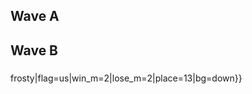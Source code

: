 {{DISPLAYTITLE:Noods Noods Noods: Melee Edition ''Melee'' Singles Pools}}{{SetGame|melee}}
{{tabs static
|name1=Overview
|link1=Noods Noods Noods/Melee Edition/Melee
|name2=Singles Pools
|link2=Noods Noods Noods/Melee Edition/Melee/Singles Pools
|name3=Singles Bracket
|link3=Noods Noods Noods/Melee Edition/Melee/Singles Bracket
|This=2
}}
==Wave A==
{{Box|start|padding=4em}}
==={{HiddenSort|A1}}===
{{GroupTableStart |Bracket A1|width=300px}}
{{GroupTableSlot|MikeHaze|flag=us|win_m=3|lose_m=0|place=1|bg=up|go={{advance|Noods Noods Noods/Melee Edition/Melee/Singles Bracket#Winners Bracket}}}}
{{GroupTableSlot|Surfero|flag=us|win_m=3|lose_m=0|place=1|bg=up|go={{advance|Noods Noods Noods/Melee Edition/Melee/Singles Bracket#Winners Bracket}}}}
{{GroupTableSlot|Casper|flag=us|win_m=4|lose_m=1|place=3|bg=stay|go={{advance|Noods Noods Noods/Melee Edition/Melee/Singles Bracket#Losers Bracket}}}}
{{GroupTableSlot|Chillindude|flag=us|win_m=3|lose_m=1|place=3|bg=stay|go={{advance|Noods Noods Noods/Melee Edition/Melee/Singles Bracket#Losers Bracket}}}}
{{GroupTableSlot|ChefQ|flag=us|win_m=4|lose_m=2|place=5|bg=down}}
{{GroupTableSlot|Fist Mexico|flag=mx|win_m=2|lose_m=2|place=5|bg=down}}
{{GroupTableSlot|compa|flag=us|win_m=4|lose_m=2|place=7|bg=down}}
{{GroupTableSlot|Kony|flag=us|win_m=3|lose_m=2|place=7|bg=down}}
{{GroupTableSlot|icecream|flag=us|win_m=3|lose_m=2|place=9|bg=down}}
{{GroupTableSlot|Slemdog|flag=us|win_m=3|lose_m=2|place=9|bg=down}}
{{GroupTableSlot|Xell|flag=us|win_m=2|lose_m=2|place=9|bg=down}}
{{GroupTableSlot|Otto_Zone|flag=us|win_m=2|lose_m=2|place=9|bg=down}}
{{GroupTableSlot|Woosh|flag=us|win_m=2|lose_m=2|place=13|bg=down}}
{{GroupTableSlot|Trucid|flag=us|win_m=2|lose_m=2|place=13|bg=down}}
{{GroupTableSlot|Chu12ch|flag=us|win_m=2|lose_m=2|place=13|bg=down}}
{{GroupTableSlot|KodamaNation|flag=us|win_m=2|lose_m=2|place=13|bg=down}}
{{GroupTableSlot|Kelvin|flag=us|win_m=1|lose_m=2|place=17|bg=down}}
{{GroupTableSlot|Edean|flag=us|win_m=1|lose_m=2|place=17|bg=down}}
{{GroupTableSlot|Raptor|flag=us|win_m=0|lose_m=2|place=17|bg=down}}
{{GroupTableSlot|Baconator|flag=us|win_m=0|lose_m=2|place=17|bg=down}}
{{GroupTableSlot|PIC0|flag=us|win_m=0|lose_m=2|place=17|bg=down}}
{{GroupTableSlot|Chalex|flag=us|win_m=0|lose_m=2|place=17|bg=down}}
{{GroupTableSlot|Propuppie|flag=mx|win_m=0|lose_m=2|place=17|bg=down}}
{{GroupTableSlot|Jago|flag=us|win_m=0|lose_m=2|place=17|bg=down}}
{{GroupTableSlot|StarPlatinum|flag=us|win_m=0|lose_m=2|place=25|bg=down}}
{{GroupTableSlot|Cheesecake|flag=us|win_m=0|lose_m=2|place=25|bg=down}}
{{GroupTableEnd}}
{{Box|break|padding=4em}}

==={{HiddenSort|A2}}===
{{GroupTableStart |Bracket A2|width=300px}}
{{GroupTableSlot|Squid|flag=us|win_m=3|lose_m=0|place=1|bg=up|go={{advance|Noods Noods Noods/Melee Edition/Melee/Singles Bracket#Winners Bracket}}}}
{{GroupTableSlot|HugS|flag=us|win_m=3|lose_m=0|place=1|bg=up|go={{advance|Noods Noods Noods/Melee Edition/Melee/Singles Bracket#Winners Bracket}}}}
{{GroupTableSlot|Kurv|flag=us|win_m=3|lose_m=1|place=3|bg=stay|go={{advance|Noods Noods Noods/Melee Edition/Melee/Singles Bracket#Losers Bracket}}}}
{{GroupTableSlot|PeachIcedT|flag=us|win_m=3|lose_m=1|place=3|bg=stay|go={{advance|Noods Noods Noods/Melee Edition/Melee/Singles Bracket#Losers Bracket}}}}
{{GroupTableSlot|Cakes|flag=us|win_m=4|lose_m=2|place=5|bg=down}}
{{GroupTableSlot|Marrgasm|flag=us|win_m=3|lose_m=2|place=5|bg=down}}
{{GroupTableSlot|Dirac|flag=us|win_m=4|lose_m=2|place=7|bg=down}}
{{GroupTableSlot|Cookie|flag=us|win_m=4|lose_m=2|place=7|bg=down}}
{{GroupTableSlot|Cards|flag=us|win_m=3|lose_m=2|place=9|bg=down}}
{{GroupTableSlot|richtit|flag=us|win_m=3|lose_m=2|place=9|bg=down}}
{{GroupTableSlot|TurboThot|flag=us|win_m=2|lose_m=2|place=9|bg=down}}
{{GroupTableSlot|Ass Dan|flag=us|win_m=2|lose_m=2|place=9|bg=down}}
{{GroupTableSlot|Praise|flag=us|win_m=2|lose_m=2|place=13|bg=down}}
{{GroupTableSlot|Stardust|flag=us|win_m=2|lose_m=2|place=13|bg=down}}
{{GroupTableSlot|Parts|flag=us|win_m=2|lose_m=2|place=13|bg=down}}
{{GroupTableSlot|Heisenberg|flag=us|win_m=1|lose_m=2|place=13|bg=down}}
{{GroupTableSlot|AnkL|flag=us|win_m=1|lose_m=2|place=17|bg=down}}
{{GroupTableSlot|Raiza|flag=mx|win_m=1|lose_m=2|place=17|bg=down}}
{{GroupTableSlot|KEYKAY|flag=us|win_m=0|lose_m=2|place=17|bg=down}}
{{GroupTableSlot|20PcMcnugget|flag=us|win_m=0|lose_m=2|place=17|bg=down}}
{{GroupTableSlot|oceanvalley|flag=us|win_m=0|lose_m=2|place=17|bg=down}}
{{GroupTableSlot|Aura|flag=us|win_m=0|lose_m=2|place=17|bg=down}}
{{GroupTableSlot|Dylonway|flag=us|win_m=0|lose_m=2|place=17|bg=down}}
{{GroupTableSlot|Tenshii|flag=us|win_m=0|lose_m=2|place=17|bg=down}}
{{GroupTableSlot|Diceroll|flag=us|win_m=0|lose_m=2|place=25|bg=down}}
{{GroupTableSlot|Kiruhoa|flag=us|win_m=0|lose_m=2|place=25|bg=down}}
{{GroupTableEnd}}
{{Box|break|padding=4em}}

==={{HiddenSort|A3}}===
{{GroupTableStart |Bracket A3|width=300px}}
{{GroupTableSlot|Cal|flag=us|win_m=3|lose_m=0|place=1|bg=up|go={{advance|Noods Noods Noods/Melee Edition/Melee/Singles Bracket#Winners Bracket}}}}
{{GroupTableSlot|Lucky|flag=us|win_m=3|lose_m=0|place=1|bg=up|go={{advance|Noods Noods Noods/Melee Edition/Melee/Singles Bracket#Winners Bracket}}}}
{{GroupTableSlot|Far!|flag=mx|win_m=3|lose_m=1|place=3|bg=stay|go={{advance|Noods Noods Noods/Melee Edition/Melee/Singles Bracket#Losers Bracket}}}}
{{GroupTableSlot|Crunch|flag=us|win_m=3|lose_m=1|place=3|bg=stay|go={{advance|Noods Noods Noods/Melee Edition/Melee/Singles Bracket#Losers Bracket}}}}
{{GroupTableSlot|quixotic|flag=us|win_m=3|lose_m=2|place=5|bg=down}}
{{GroupTableSlot|Melyia|flag=us|win_m=3|lose_m=2|place=5|bg=down}}
{{GroupTableSlot|Jeeemt|flag=us|win_m=4|lose_m=2|place=7|bg=down}}
{{GroupTableSlot|KoDoRiN|flag=us|win_m=3|lose_m=2|place=7|bg=down}}
{{GroupTableSlot|link2213|flag=us|win_m=3|lose_m=2|place=9|bg=down}}
{{GroupTableSlot|Beryl|flag=us|win_m=3|lose_m=2|place=9|bg=down}}
{{GroupTableSlot|E. Werky|flag=mx|win_m=3|lose_m=2|place=9|bg=down}}
{{GroupTableSlot|Kellen|flag=us|win_m=2|lose_m=2|place=9|bg=down}}
{{GroupTableSlot|ferndog21|flag=us|win_m=2|lose_m=2|place=13|bg=down}}
{{GroupTableSlot|Spyker|flag=au|win_m=2|lose_m=2|place=13|bg=down}}
{{GroupTableSlot|Mr. Wonderful|flag=us|win_m=1|lose_m=2|place=13|bg=down}}
{{GroupTableSlot|Buns|flag=us|win_m=1|lose_m=2|place=13|bg=down}}
{{GroupTableSlot|BBNG|flag=us|win_m=1|lose_m=2|place=17|bg=down}}
{{GroupTableSlot|slimjim|flag=us|win_m=1|lose_m=2|place=17|bg=down}}
{{GroupTableSlot|Reptar|flag=us|win_m=1|lose_m=2|place=17|bg=down}}
{{GroupTableSlot|scott|flag=us|win_m=1|lose_m=2|place=17|bg=down}}
{{GroupTableSlot|Treebeard|flag=|win_m=0|lose_m=2|place=17|bg=down}}
{{GroupTableSlot|litten|flag=us|win_m=0|lose_m=2|place=17|bg=down}}
{{GroupTableSlot|Clammy Daniel|flag=us|win_m=0|lose_m=2|place=17|bg=down}}
{{GroupTableSlot|Noggin|flag=us|win_m=0|lose_m=2|place=17|bg=down}}
{{GroupTableSlot|Prang|flag=us|win_m=0|lose_m=2|place=25|bg=down}}
{{GroupTableSlot|JayR|flag=us|win_m=0|lose_m=2|place=25|bg=down}}
{{GroupTableEnd}}
{{Box|break|padding=4em}}

==={{HiddenSort|A4}}===
{{GroupTableStart |Bracket A4|width=300px}}
{{GroupTableSlot|ARMY|flag=us|win_m=3|lose_m=0|place=1|bg=up|go={{advance|Noods Noods Noods/Melee Edition/Melee/Singles Bracket#Winners Bracket}}}}
{{GroupTableSlot|Cesar|flag=us|win_m=3|lose_m=0|place=1|bg=up|go={{advance|Noods Noods Noods/Melee Edition/Melee/Singles Bracket#Winners Bracket}}}}
{{GroupTableSlot|Yung!|flag=us|win_m=4|lose_m=1|place=3|bg=stay|go={{advance|Noods Noods Noods/Melee Edition/Melee/Singles Bracket#Losers Bracket}}}}
{{GroupTableSlot|ROFL|flag=us|win_m=3|lose_m=1|place=3|bg=stay|go={{advance|Noods Noods Noods/Melee Edition/Melee/Singles Bracket#Losers Bracket}}}}
{{GroupTableSlot|Gigajohn|flag=us|win_m=4|lose_m=2|place=5|bg=down}}
{{GroupTableSlot|ChiliRex|flag=us|win_m=3|lose_m=2|place=5|bg=down}}
{{GroupTableSlot|Savestate|flag=us|win_m=3|lose_m=2|place=7|bg=down}}
{{GroupTableSlot|Kopaka|flag=us|win_m=2|lose_m=2|place=7|bg=down}}
{{GroupTableSlot|Slime|flag=us|win_m=3|lose_m=2|place=9|bg=down}}
{{GroupTableSlot|Fluff|flag=us|win_m=3|lose_m=2|place=9|bg=down}}
{{GroupTableSlot|Munkey|flag=us|win_m=3|lose_m=2|place=9|bg=down}}
{{GroupTableSlot|K Button|flag=us|win_m=3|lose_m=2|place=9|bg=down}}
{{GroupTableSlot|nPanda|flag=us|win_m=2|lose_m=2|place=13|bg=down}}
{{GroupTableSlot|Lob|flag=us|win_m=2|lose_m=2|place=13|bg=down}}
{{GroupTableSlot|Chelly|flag=gb|win_m=2|lose_m=2|place=13|bg=down}}
{{GroupTableSlot|Spub|flag=us|win_m=1|lose_m=2|place=13|bg=down}}
{{GroupTableSlot|Keith|flag=us|win_m=1|lose_m=2|place=17|bg=down}}
{{GroupTableSlot|Danker|flag=us|win_m=1|lose_m=2|place=17|bg=down}}
{{GroupTableSlot|Swaggermuffin|flag=us|win_m=0|lose_m=2|place=17|bg=down}}
{{GroupTableSlot|Kohi|flag=us|win_m=0|lose_m=2|place=17|bg=down}}
{{GroupTableSlot|Veni|flag=us|win_m=0|lose_m=2|place=17|bg=down}}
{{GroupTableSlot|DEEGE|flag=us|win_m=0|lose_m=2|place=17|bg=down}}
{{GroupTableSlot|Fiction|flag=us|win_m=0|lose_m=2|place=17|bg=down}}
{{GroupTableSlot|Posh|flag=us|win_m=0|lose_m=2|place=17|bg=down}}
{{GroupTableSlot|Ravenendure|flag=us|win_m=0|lose_m=2|place=25|bg=down}}
{{GroupTableSlot|Ezra|flag=us|win_m=0|lose_m=2|place=25|bg=down}}
{{GroupTableEnd}}
{{Box|end}}

==Wave B==
{{Box|start|padding=4em}}
==={{HiddenSort|B1}}===
{{GroupTableStart |Bracket B1|width=300px}}
{{GroupTableSlot|Bizzarro Flame|flag=us|win_m=3|lose_m=0|place=1|bg=up|go={{advance|Noods Noods Noods/Melee Edition/Melee/Singles Bracket#Winners Bracket}}}}
{{GroupTableSlot|Hungrybox|flag=us|win_m=3|lose_m=0|place=1|bg=up|go={{advance|Noods Noods Noods/Melee Edition/Melee/Singles Bracket#Winners Bracket}}}}
{{GroupTableSlot|MOJOE|flag=us|win_m=3|lose_m=1|place=3|bg=stay|go={{advance|Noods Noods Noods/Melee Edition/Melee/Singles Bracket#Losers Bracket}}}}
{{GroupTableSlot|Fiction|flag=us|win_m=3|lose_m=1|place=3|bg=stay|go={{advance|Noods Noods Noods/Melee Edition/Melee/Singles Bracket#Losers Bracket}}}}
{{GroupTableSlot|CrazyDude|flag=us|win_m=5|lose_m=2|place=5|bg=down}}
{{GroupTableSlot|JBrads|flag=us|win_m=5|lose_m=2|place=5|bg=down}}
{{GroupTableSlot|Carrot|flag=us|win_m=3|lose_m=2|place=7|bg=down}}
{{GroupTableSlot|IceCreamOG|flag=us|win_m=3|lose_m=2|place=7|bg=down}}
{{GroupTableSlot|Woogity Wu|flag=us|win_m=3|lose_m=2|place=9|bg=down}}
{{GroupTableSlot|Calzone|flag=us|win_m=3|lose_m=2|place=9|bg=down}}
{{GroupTableSlot|Rig|flag=us|win_m=2|lose_m=2|place=9|bg=down}}
{{GroupTableSlot|Maruf|flag=us|win_m=2|lose_m=2|place=9|bg=down}}
{{GroupTableSlot|Timteee|flag=us|win_m=2|lose_m=2|place=13|bg=down}}
{{GroupTableSlot|Ezra|flag=|win_m=2|lose_m=2|place=13|bg=down}}
{{GroupTableSlot|J Button|flag=us|win_m=2|lose_m=2|place=13|bg=down}}
{{GroupTableSlot|King M|flag=us|win_m=1|lose_m=2|place=13|bg=down}}
{{GroupTableSlot|B0XXLORD|flag=us|win_m=1|lose_m=2|place=17|bg=down}}
{{GroupTableSlot|yungnewt|flag=us|win_m=1|lose_m=2|place=17|bg=down}}
{{GroupTableSlot|shiver|flag=us|win_m=1|lose_m=2|place=17|bg=down}}
{{GroupTableSlot|Sharp|flag=us|win_m=1|lose_m=2|place=17|bg=down}}
{{GroupTableSlot|Min|flag=mx|win_m=1|lose_m=2|place=17|bg=down}}
{{GroupTableSlot|stevedode|flag=us|win_m=0|lose_m=2|place=17|bg=down}}
{{GroupTableSlot|scoop|flag=us|win_m=0|lose_m=2|place=17|bg=down}}
{{GroupTableSlot|Bluemander|flag=us|win_m=0|lose_m=2|place=17|bg=down}}
{{GroupTableSlot|Slurm|flag=us|win_m=0|lose_m=2|place=25|bg=down}}
{{GroupTableSlot|DAT|flag=us|win_m=0|lose_m=2|place=25|bg=down}}
{{GroupTableSlot|SgtTreecko|flag=us|win_m=0|lose_m=2|place=25|bg=down}}
{{GroupTableSlot|Killer Queen|flag=us|win_m=0|lose_m=2|place=25|bg=down}}
{{GroupTableEnd}}
{{Box|break|padding=4em}}

==={{HiddenSort|B2}}===
{{GroupTableStart |Bracket B2|width=300px}}
{{GroupTableSlot|Captain Faceroll|flag=us|win_m=3|lose_m=0|place=1|bg=up|go={{advance|Noods Noods Noods/Melee Edition/Melee/Singles Bracket#Winners Bracket}}}}
{{GroupTableSlot|Dr. Light|flag=us|win_m=3|lose_m=0|place=1|bg=up|go={{advance|Noods Noods Noods/Melee Edition/Melee/Singles Bracket#Winners Bracket}}}}
{{GroupTableSlot|Blue|flag=us|win_m=6|lose_m=1|place=3|bg=stay|go={{advance|Noods Noods Noods/Melee Edition/Melee/Singles Bracket#Losers Bracket}}}}
{{GroupTableSlot|F12|flag=us|win_m=4|lose_m=1|place=3|bg=stay|go={{advance|Noods Noods Noods/Melee Edition/Melee/Singles Bracket#Losers Bracket}}}}
{{GroupTableSlot|BasedFox|flag=us|win_m=4|lose_m=2|place=5|bg=down}}
{{GroupTableSlot|Enkianz|flag=us|win_m=3|lose_m=2|place=5|bg=down}}
{{GroupTableSlot|AKHidden|flag=us|win_m=4|lose_m=2|place=7|bg=down}}
{{GroupTableSlot|Bee|flag=us|win_m=3|lose_m=2|place=7|bg=down}}
{{GroupTableSlot|efface|flag=us|win_m=3|lose_m=2|place=9|bg=down}}
{{GroupTableSlot|Duky|flag=us|win_m=2|lose_m=2|place=9|bg=down}}
{{GroupTableSlot|quantum|flag=us|win_m=2|lose_m=2|place=9|bg=down}}
{{GroupTableSlot|Gastroenteritis|flag=us|win_m=1|lose_m=2|place=9|bg=down}}
{{GroupTableSlot|Matt|flag=us|win_m=2|lose_m=2|place=13|bg=down}}
{{GroupTableSlot|Kohi|flag=|win_m=2|lose_m=2|place=13|bg=down}}
{{GroupTableSlot|zeroplayer120|flag=us|win_m=2|lose_m=2|place=13|bg=down}}
{{GroupTableSlot|Jager|flag=us|win_m=1|lose_m=2|place=13|bg=down}}
{{GroupTableSlot|Jab|flag=us|win_m=1|lose_m=2|place=17|bg=down}}
{{GroupTableSlot|Gulfo|flag=mx|win_m=1|lose_m=2|place=17|bg=down}}
{{GroupTableSlot|fastboy|flag=us|win_m=1|lose_m=2|place=17|bg=down}}
{{GroupTableSlot|joji|flag=us|win_m=0|lose_m=2|place=17|bg=down}}
{{GroupTableSlot|Chris++|flag=us|win_m=0|lose_m=2|place=17|bg=down}}
{{GroupTableSlot|Hezekiah|flag=us|win_m=0|lose_m=2|place=17|bg=down}}
{{GroupTableSlot|S2J|flag=us|win_m=0|lose_m=2|place=17|bg=down}}
{{GroupTableSlot|Hulka|flag=us|win_m=0|lose_m=2|place=17|bg=down}}
{{GroupTableSlot|Jolt|flag=au|win_m=0|lose_m=2|place=25|bg=down}}
{{GroupTableSlot|Bashor|flag=us|win_m=0|lose_m=2|place=25|bg=down}}
{{GroupTableSlot|VoiD|flag=us|win_m=0|lose_m=2|place=25|bg=down}}
{{GroupTableEnd}}
{{Box|break|padding=4em}}

==={{HiddenSort|B3}}===
{{GroupTableStart |Bracket B3|width=300px}}
{{GroupTableSlot|SFAT|flag=us|win_m=3|lose_m=0|place=1|bg=up|go={{advance|Noods Noods Noods/Melee Edition/Melee/Singles Bracket#Winners Bracket}}}}
{{GroupTableSlot|Smashdaddy|flag=us|win_m=3|lose_m=0|place=1|bg=up|go={{advance|Noods Noods Noods/Melee Edition/Melee/Singles Bracket#Winners Bracket}}}}
{{GroupTableSlot|X-Hylian|flag=mx|win_m=3|lose_m=1|place=3|bg=stay|go={{advance|Noods Noods Noods/Melee Edition/Melee/Singles Bracket#Losers Bracket}}}}
{{GroupTableSlot|EastCoastJeff|flag=us|win_m=3|lose_m=1|place=3|bg=stay|go={{advance|Noods Noods Noods/Melee Edition/Melee/Singles Bracket#Losers Bracket}}}}
{{GroupTableSlot|Liang|flag=us|win_m=5|lose_m=2|place=5|bg=down}}
{{GroupTableSlot|Nishi|flag=us|win_m=4|lose_m=2|place=5|bg=down}}
{{GroupTableSlot|Libra|flag=us|win_m=3|lose_m=2|place=7|bg=down}}
{{GroupTableSlot|Onion|flag=us|win_m=3|lose_m=2|place=7|bg=down}}
{{GroupTableSlot|Jason|flag=us|win_m=3|lose_m=2|place=9|bg=down}}
{{GroupTableSlot|DC|flag=mx|win_m=3|lose_m=2|place=9|bg=down}}
{{GroupTableSlot|Nyx|flag=cl|win_m=3|lose_m=2|place=9|bg=down}}
{{GroupTableSlot|Beasty_turtle3|flag=us|win_m=1|lose_m=2|place=9|bg=down}}
{{GroupTableSlot|Mithos|flag=us|win_m=2|lose_m=2|place=13|bg=down}}
{{GroupTableSlot|GS {{!}} frosty|flag=us|win_m=2|lose_m=2|place=13|bg=down}}
{{GroupTableSlot|Sc4lpel|flag=us|win_m=2|lose_m=2|place=13|bg=down}}
{{GroupTableSlot|Bahn Solo|flag=us|win_m=1|lose_m=2|place=13|bg=down}}
{{GroupTableSlot|Faulter|flag=us|win_m=1|lose_m=2|place=17|bg=down}}
{{GroupTableSlot|Haunted_X|flag=us|win_m=1|lose_m=2|place=17|bg=down}}
{{GroupTableSlot|Shazmah|flag=us|win_m=1|lose_m=2|place=17|bg=down}}
{{GroupTableSlot|Forsh|flag=us|win_m=1|lose_m=2|place=17|bg=down}}
{{GroupTableSlot|Longkat|flag=us|win_m=0|lose_m=2|place=17|bg=down}}
{{GroupTableSlot|Knives|flag=us|win_m=0|lose_m=2|place=17|bg=down}}
{{GroupTableSlot|Kazuma|flag=us|win_m=0|lose_m=2|place=17|bg=down}}
{{GroupTableSlot|P01aris|flag=us|win_m=0|lose_m=2|place=17|bg=down}}
{{GroupTableSlot|NickTHICC|flag=us|win_m=0|lose_m=2|place=25|bg=down}}
{{GroupTableSlot|Cyn|flag=us|win_m=0|lose_m=2|place=25|bg=down}}
{{GroupTableSlot|Sega|flag=us|win_m=0|lose_m=2|place=25|bg=down}}
{{GroupTableEnd}}
{{Box|break|padding=4em}}

==={{HiddenSort|B4}}===
{{GroupTableStart |Bracket B4|width=300px}}
{{GroupTableSlot|Westballz|flag=us|win_m=3|lose_m=0|place=1|bg=up|go={{advance|Noods Noods Noods/Melee Edition/Melee/Singles Bracket#Winners Bracket}}}}
{{GroupTableSlot|Eddy Mexico|flag=mx|win_m=3|lose_m=0|place=1|bg=up|go={{advance|Noods Noods Noods/Melee Edition/Melee/Singles Bracket#Winners Bracket}}}}
{{GroupTableSlot|Friend|flag=us|win_m=5|lose_m=1|place=3|bg=stay|go={{advance|Noods Noods Noods/Melee Edition/Melee/Singles Bracket#Losers Bracket}}}}
{{GroupTableSlot|null|flag=us|win_m=3|lose_m=1|place=3|bg=stay|go={{advance|Noods Noods Noods/Melee Edition/Melee/Singles Bracket#Losers Bracket}}}}
{{GroupTableSlot|Videowaffles|flag=us|win_m=4|lose_m=2|place=5|bg=down}}
{{GroupTableSlot|Venelox|flag=us|win_m=2|lose_m=2|place=5|bg=down}}
{{GroupTableSlot|Rozay|flag=us|win_m=4|lose_m=2|place=7|bg=down}}
{{GroupTableSlot|Cloud_Chsr|flag=us|win_m=3|lose_m=2|place=7|bg=down}}
{{GroupTableSlot|BGal|flag=us|win_m=3|lose_m=2|place=9|bg=down}}
{{GroupTableSlot|hotRod|flag=us|win_m=3|lose_m=2|place=9|bg=down}}
{{GroupTableSlot|Bisfo|flag=us|win_m=3|lose_m=2|place=9|bg=down}}
{{GroupTableSlot|hugs_fan69|flag=us|win_m=2|lose_m=2|place=9|bg=down}}
{{GroupTableSlot|Fire|flag=us|win_m=2|lose_m=2|place=13|bg=down}}
{{GroupTableSlot|Connorasada|flag=us|win_m=2|lose_m=2|place=13|bg=down}}
{{GroupTableSlot|Makarios|flag=us|win_m=2|lose_m=2|place=13|bg=down}}
{{GroupTableSlot|T-Ross|flag=us|win_m=1|lose_m=2|place=13|bg=down}}
{{GroupTableSlot|Boy|flag=us|win_m=1|lose_m=2|place=17|bg=down}}
{{GroupTableSlot|Dulbasaur|flag=us|win_m=1|lose_m=2|place=17|bg=down}}
{{GroupTableSlot|AKA|flag=us|win_m=1|lose_m=2|place=17|bg=down}}
{{GroupTableSlot|Phoenix|flag=us|win_m=0|lose_m=2|place=17|bg=down}}
{{GroupTableSlot|Shipsee|flag=us|win_m=0|lose_m=2|place=17|bg=down}}
{{GroupTableSlot|Dylan N|flag=us|win_m=0|lose_m=2|place=17|bg=down}}
{{GroupTableSlot|dunk|flag=us|win_m=0|lose_m=2|place=17|bg=down}}
{{GroupTableSlot|CrogLatte|flag=us|win_m=0|lose_m=2|place=17|bg=down}}
{{GroupTableSlot|Doug|flag=us|win_m=0|lose_m=2|place=25|bg=down}}
{{GroupTableSlot|RuST|flag=us|win_m=0|lose_m=2|place=25|bg=down}}
{{GroupTableSlot|Blizard|flag=us|win_m=0|lose_m=2|place=25|bg=down}}
{{GroupTableEnd}}
{{Box|end}}
